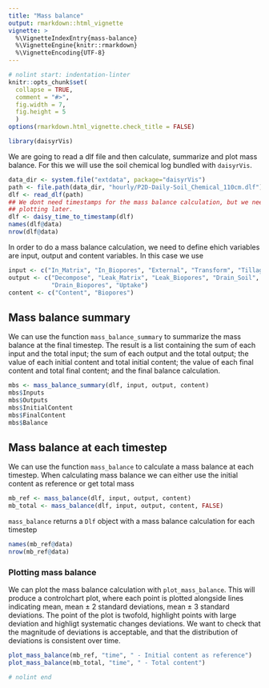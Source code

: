 ```yaml
---
title: "Mass balance"
output: rmarkdown::html_vignette
vignette: >
  %\VignetteIndexEntry{mass-balance}
  %\VignetteEngine{knitr::rmarkdown}
  %\VignetteEncoding{UTF-8}
---
```


```r
# nolint start: indentation-linter
knitr::opts_chunk$set(
  collapse = TRUE,
  comment = "#>",
  fig.width = 7,
  fig.height = 5
  )
options(rmarkdown.html_vignette.check_title = FALSE)
```

```r
library(daisyrVis)
```

We are going to read a dlf file and then calculate, summarize and plot mass balance. For this we will use the soil chemical log bundled with `daisyrVis`.
```r
data_dir <- system.file("extdata", package="daisyrVis")
path <- file.path(data_dir, "hourly/P2D-Daily-Soil_Chemical_110cm.dlf")
dlf <- read_dlf(path)
## We dont need timestamps for the mass balance calculation, but we need it for
## plotting later.
dlf <- daisy_time_to_timestamp(dlf)
names(dlf@data)
nrow(dlf@data)
```

In order to do a mass balance calculation, we need to define ehich variables are input, output and content variables. In this case we use
```r
input <- c("In_Matrix", "In_Biopores", "External", "Transform", "Tillage")
output <- c("Decompose", "Leak_Matrix", "Leak_Biopores", "Drain_Soil",
            "Drain_Biopores", "Uptake")
content <- c("Content", "Biopores")
```

## Mass balance summary
We can use the function `mass_balance_summary` to summarize the mass balance at the final timestep. The result is a list containing the sum of each input and the total input; the sum of each output and the total output; the value of each initial content and total initial content; the value of each final content and total final content; and the final balance calculation.
```r
mbs <- mass_balance_summary(dlf, input, output, content)
mbs$Inputs
mbs$Outputs
mbs$InitialContent
mbs$FinalContent
mbs$Balance
```

## Mass balance at each timestep
We can use the function `mass_balance` to calculate a mass balance at each timestep. When calculating mass balance we can either use the initial content as reference or get total mass
```r
mb_ref <- mass_balance(dlf, input, output, content)
mb_total <- mass_balance(dlf, input, output, content, FALSE)
```

`mass_balance` returns a `Dlf` object with a mass balance calculation for each timestep
```r
names(mb_ref@data)
nrow(mb_ref@data)
```

### Plotting mass balance
We can plot the mass balance calculation with `plot_mass_balance`. This will produce a controlchart plot, where each point is plotted alongside lines indicating mean, mean ± 2 standard deviations, mean ± 3 standard deviations. The point of the plot is twofold, highlight points with large deviation and highligt systematic changes deviations. We want to check that the magnitude of deviations is acceptable, and that the distribution of deviations is consistent over time.
```r
plot_mass_balance(mb_ref, "time", " - Initial content as reference")
plot_mass_balance(mb_total, "time", " - Total content")
```

```r
# nolint end
```
